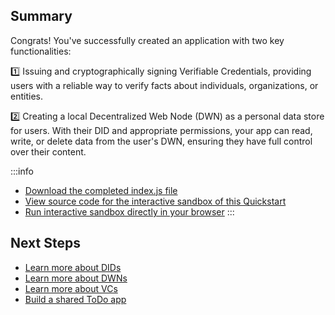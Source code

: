 <section class="docs-section">

## Summary

Congrats! You've successfully created an application with two key functionalities:

1️⃣ Issuing and cryptographically signing Verifiable Credentials, providing users with a reliable way to verify facts about individuals, organizations, or entities.

2️⃣ Creating a local Decentralized Web Node (DWN) as a personal data store for users. With their DID and appropriate permissions, your app can read, write, or delete data from the user's DWN, ensuring they have full control over their content.

:::info
* [Download the completed index.js file](/files/index.txt)
* [View source code for the interactive sandbox of this Quickstart](https://github.com/TBD54566975/developer.tbd.website/tree/main/examples/web5-quickstart-widgets)
* [Run interactive sandbox directly in your browser](https://moonlit-centaur-0d7b4f.netlify.app/)
:::


## Next Steps

* [Learn more about DIDs](/docs/web5/learn/decentralized-identifiers)
* [Learn more about DWNs](/docs/web5/learn/decentralized-web-nodes)
* [Learn more about VCs](/docs/web5/learn/verifiable-credentials)
* [Build a shared ToDo app](/docs/web5/build/apps/shared-todo-app) 

</section>